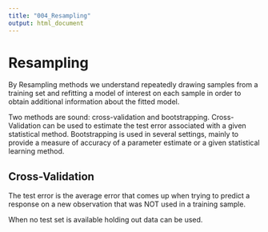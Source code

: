 ```yaml
---
title: "004_Resampling"
output: html_document
---
```


# Resampling

By Resampling methods we understand repeatedly drawing samples from a training set and refitting a model of interest on each sample in order to obtain additional information about the fitted model. 

Two methods are sound: cross-validation and bootstrapping. Cross-Validation can be used to estimate the test error associated with a given statistical method. Bootstrapping is used in several settings, mainly to provide a measure of accuracy of a parameter estimate or a given statistical learning method.

## Cross-Validation

The test error is the average error that comes up when trying to predict a response on a new observation that was NOT used in a training sample.

When no test set is available holding out data can be used.










